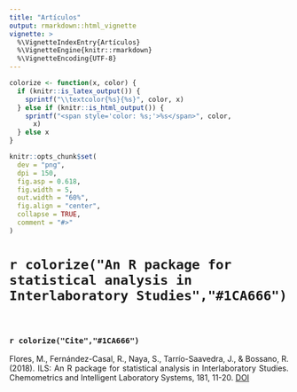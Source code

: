 ```yaml
---
title: "Artículos"
output: rmarkdown::html_vignette
vignette: >
  %\VignetteIndexEntry{Artículos}
  %\VignetteEngine{knitr::rmarkdown}
  %\VignetteEncoding{UTF-8}
---
```


```r
colorize <- function(x, color) {
  if (knitr::is_latex_output()) {
    sprintf("\\textcolor{%s}{%s}", color, x)
  } else if (knitr::is_html_output()) {
    sprintf("<span style='color: %s;'>%s</span>", color,
      x)
  } else x
}
```
```r
knitr::opts_chunk$set(
  dev = "png",
  dpi = 150,
  fig.asp = 0.618,
  fig.width = 5,
  out.width = "60%",
  fig.align = "center",
  collapse = TRUE,
  comment = "#>"
)
```

# `r colorize("An R package for statistical analysis in Interlaboratory Studies","#1CA666")`

<object data="ILSarticle.pdf" width=775, height=550></object>

<br>

### `r colorize("Cite","#1CA666")`

<p style="text-align:justify;"> Flores, M., Fernández-Casal, R., Naya, S., Tarrío-Saavedra, J., & Bossano, R. (2018). ILS: An R package for statistical analysis in Interlaboratory Studies. Chemometrics and Intelligent Laboratory Systems, 181, 11-20. [DOI](https://doi.org/10.1016/j.chemolab.2018.07.013)</p>
